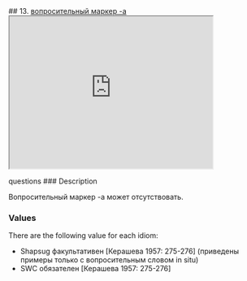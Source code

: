 ## 13. <a href =  'https://agricolamz.github.io/The_Circassian_Isoglosses_Database/13.html'>вопросительный маркер -a</a><div class='box'><iframe src='https://agricolamz.github.io/The_Circassian_Isoglosses_Database/13.html' width = '400px' height = '300px'></iframe></div>questions
### Description

Вопросительный маркер -a может отсутствовать.

### Values
There are the following value for each idiom:

* Shapsug  факультативен [Керашева 1957: 275-276] (приведены примеры только с вопросительным словом in situ)
* SWC  обязателен [Керашева 1957: 275-276] 


